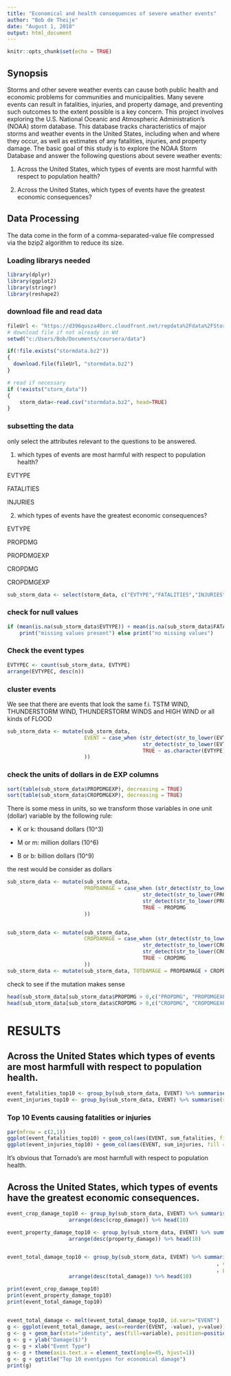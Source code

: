 ---
title: "Economical and health consequences of severe weather events"
author: "Bob de Theije"
date: "August 1, 2018"
output: html_document
---

```{r setup, include=FALSE}
knitr::opts_chunk$set(echo = TRUE)
```

## Synopsis
Storms and other severe weather events can cause both public health and economic problems for communities and municipalities. Many severe events can result in fatalities, injuries, and property damage, and preventing such outcomes to the extent possible is a key concern.
This project involves exploring the U.S. National Oceanic and Atmospheric Administration's (NOAA) storm database. This database tracks characteristics of major storms and weather events in the United States, including when and where they occur, as well as estimates of any fatalities, injuries, and property damage.
The basic goal of this study is to explore the NOAA Storm Database and answer the following questions about severe weather events:

1. Across the United States, which types of events are most harmful with respect to population health?

2. Across the United States, which types of events have the greatest economic consequences?

## Data Processing
The data come in the form of a comma-separated-value file compressed via the bzip2 algorithm to reduce its size.

### Loading librarys needed
```{r,warning=FALSE,message=FALSE}
library(dplyr)
library(ggplot2)
library(stringr)
library(reshape2)
```
### download file and read data
```{r cache = TRUE}
fileUrl <- "https://d396qusza40orc.cloudfront.net/repdata%2Fdata%2FStormData.csv.bz2"
# download file if not already in Wd
setwd("c:/Users/Bob/Documents/coursera/data")

if(!file.exists("stormdata.bz2"))
{
  download.file(fileUrl, "stormdata.bz2")
}

# read if necessary
if (!exists("storm_data"))
{
    storm_data<-read.csv("stormdata.bz2", head=TRUE)
}
```
### subsetting the data
only select the attributes relevant to the questions to be answered.

1. which types of events are most harmful with respect to population health?

EVTYPE

FATALITIES

INJURIES

2. which types of events have the greatest economic consequences?

EVTYPE

PROPDMG

PROPDMGEXP

CROPDMG

CROPDMGEXP

  
```{r}
sub_storm_data <- select(storm_data, c("EVTYPE","FATALITIES","INJURIES","PROPDMG", "PROPDMGEXP","CROPDMG", "CROPDMGEXP"))
```

### check for null values
```{r}
if (mean(is.na(sub_storm_data$EVTYPE)) + mean(is.na(sub_storm_data$FATALITIES)) + mean(is.na(sub_storm_data$INJURIES)) + mean(is.na(sub_storm_data$PROPDMG)) + mean(is.na(sub_storm_data$PROPDMGEXP)) + mean(is.na(sub_storm_data$CROPDMG)) + mean(is.na(sub_storm_data$CROPDMGEXP)) > 0)
    print("missing values present") else print("no missing values")
```

### Check the event types
```{r}
EVTYPEC <- count(sub_storm_data, EVTYPE)
arrange(EVTYPEC, desc(n))
```

### cluster events
We see that there are events that look the same
f.i. TSTM WIND, THUNDERSTORM WIND, THUNDERSTORM WINDS and HIGH WIND
or all kinds of FLOOD
```{r}
sub_storm_data <- mutate(sub_storm_data, 
                         EVENT = case_when (str_detect(str_to_lower(EVTYPE), "wind")   ~ "WIND",
                                            str_detect(str_to_lower(EVTYPE), "flood")  ~ "FLOOD",
                                            TRUE ~ as.character(EVTYPE)
                         ))


```

### check the units of dollars in de EXP columns
```{r}
sort(table(sub_storm_data$PROPDMGEXP), decreasing = TRUE)
sort(table(sub_storm_data$CROPDMGEXP), decreasing = TRUE)
```
There is some mess in units, so we transform those variables in one unit (dollar) variable by the following rule:

* K or k: thousand dollars (10^3)

* M or m: million dollars (10^6)

* B or b: billion dollars (10^9)

the rest would be consider as dollars

```{r}
sub_storm_data <- mutate(sub_storm_data, 
                         PROPDAMAGE = case_when (str_detect(str_to_lower(PROPDMGEXP), "k") ~ PROPDMG*1000 ,
                                            str_detect(str_to_lower(PROPDMGEXP), "m")      ~ PROPDMG*1000000,
                                            str_detect(str_to_lower(PROPDMGEXP), "b")      ~ PROPDMG*1000000000,
                                            TRUE ~ PROPDMG
                         ))


sub_storm_data <- mutate(sub_storm_data, 
                         CROPDAMAGE = case_when (str_detect(str_to_lower(CROPDMGEXP), "k") ~ CROPDMG*1000 ,
                                            str_detect(str_to_lower(CROPDMGEXP), "m")      ~ CROPDMG*1000000,
                                            str_detect(str_to_lower(CROPDMGEXP), "b")      ~ CROPDMG*1000000000,
                                            TRUE ~ CROPDMG
                         ))
sub_storm_data <- mutate(sub_storm_data, TOTDAMAGE = PROPDAMAGE + CROPDAMAGE)
```

check to see if the mutation makes sense
```{r}
head(sub_storm_data[sub_storm_data$PROPDMG > 0,c("PROPDMG", "PROPDMGEXP", "PROPDAMAGE")])
head(sub_storm_data[sub_storm_data$CROPDMG > 0,c("CROPDMG", "CROPDMGEXP", "CROPDAMAGE")])
```


# RESULTS

## Across the United States which types of events are most harmfull with respect to population health.

```{r}
event_fatalities_top10 <- group_by(sub_storm_data, EVENT) %>% summarise(sum_fatalities = sum(FATALITIES)) %>% arrange(desc(sum_fatalities)) %>% head(10)
event_injuries_top10 <- group_by(sub_storm_data, EVENT) %>% summarise(sum_injuries = sum(INJURIES)) %>% arrange(desc(sum_injuries)) %>% head(10)
```

### Top 10 Events causing fatalities or injuries

```{r}
par(mfrow = c(2,1))
ggplot(event_fatalities_top10) + geom_col(aes(EVENT, sum_fatalities, fill = EVENT))
ggplot(event_injuries_top10) + geom_col(aes(EVENT, sum_injuries, fill = EVENT))
```

It's obvious that Tornado's are most harmfull with respect to population health.

## Across the United States, which types of events have the greatest economic consequences.

```{r}
event_crop_damage_top10 <- group_by(sub_storm_data, EVENT) %>% summarise(crop_damage = sum(CROPDAMAGE))  %>% 
                    arrange(desc(crop_damage)) %>% head(10) 

event_property_damage_top10 <- group_by(sub_storm_data, EVENT) %>% summarise(property_damage = sum(PROPDAMAGE))  %>% 
                    arrange(desc(property_damage)) %>% head(10) 


event_total_damage_top10 <- group_by(sub_storm_data, EVENT) %>% summarise(total_damage = sum(TOTDAMAGE)
                                                                    , crop_damage = sum(CROPDAMAGE)
                                                                    , property_damage = sum(PROPDAMAGE))  %>% 
                    arrange(desc(total_damage)) %>% head(10) 

print(event_crop_damage_top10)
print(event_property_damage_top10)
print(event_total_damage_top10)
    
```

```{r}
event_total_damage <- melt(event_total_damage_top10, id.vars="EVENT")
g <- ggplot(event_total_damage, aes(x=reorder(EVENT, -value), y=value))
g <- g + geom_bar(stat="identity", aes(fill=variable), position=position_dodge())
g <- g + ylab("Damage($)") 
g <- g + xlab("Event Type") 
g <- g + theme(axis.text.x = element_text(angle=45, hjust=1))
g <- g + ggtitle("Top 10 eventypes for economical damage")
print(g)

```



